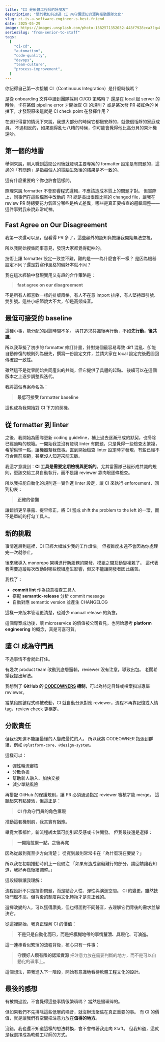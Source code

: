```yaml
---
title: "CI 是軟體工程師的好朋友"
description: "關於我如何透過 CI 來守護認知資源與推動團隊文化"
slug: ci-is-a-software-engineer-s-best-friend
date: 2025-05-29
image: https://images.unsplash.com/photo-1582571352032-448f7928eca3?q=80&w=1592&auto=format&fit=crop&ixlib=rb-4.1.0&ixid=M3wxMjA3fDB8MHxwaG90by1wYWdlfHx8fGVufDB8fHx8fA%3D%3D
seriesSlug: "from-senior-to-staff"
tags:
  [
    "ci-cd",
    "automation",
    "code-quality",
    "devops",
    "team-culture",
    "process-improvement",
  ]
---
```


你記得自己第一次接觸 CI（Continuous Integration）是什麼時候嗎？

是從 onboarding 文件中讀到團隊採用 CI/CD 策略時？
還是在 local 起 server 的時候，卡在某個 pipeline error 才開始查 CI 的規則？
或是某次發 PR 被紅色的 ❌ 擋下，才發現原來這就是 CI check point 在發揮作用？

在運行得當的情況下來說，我想大部分的時候它都蠻安靜的，就像個恬靜的家庭成員。
不過相反的，如果跑得亂七八糟的時候，你可能會覺得他比高分貝的果汁機還吵。

## 第一個的地雷

舉例來說，剛入職到這間公司後就發現主要專案的 formatter 設定是有問題的，這邊的「有問題」是指每個人的電腦生效後的結果是不一致的。

這有什麼重要的？你也許會這樣問。

照理來說 formatter 不會影響程式邏輯，不應該造成本質上的問題才對。
但實際上，同事們在這些檔案中改動的 PR 總是長出很難比照的 changed file，讓我在 review PR 時總要花力氣區分哪些是格式差異，哪些是真正要檢查的邏輯調整——這件事對我來說非常耗神。

## Fast Agree on Our Disagreement

我第一次還可以忍，但看得 PR 多了，這些額外的認知負擔讓我開始無法忽視。

所以我開始搜集同事意見，發現大家都覺得挺吵的。

技術上讓 formatter 設定一致並不難，難的是——為什麼會不一樣？
是因為機器設定不同？還是對寫作風格的偏好本就不同？

我在這次經驗中發現實用又有趣的合作策略是：

> **fast agree on our disagreement**

不是所有人都喜歡一樣的排版風格，有人不在意 import 排序，有人堅持單引號、雙引號。這些小細節說大不大，卻是高頻噪音。

## 最低可接受的 baseline

這種小事，能分配的討論時間不多。
與其追求共識後再行動，不如**先行動，後共識**。

所以我草擬了初步的 formatter 修訂計畫，針對幾個最容易導致 diff 混亂、卻能自動修復的規則列為優先，撰寫一份設定文件，並請大家在 local 設定完後截圖回傳確認一致性。

雖然這不是從零開始共同產出的共識，但它提供了具體的起點。
後續可以在這個版本之上逐步調整與迭代。

我將這個專案命名為：

> **最低可接受 formatter baseline**

這也成為我開始對 CI 下刀的契機。

## 從 formatter 到 linter

之後，我開始為團隊更新 coding guideline，補上過去逐漸形成的默契，也掃除已經過時的規範。一開始我並沒有發現 linter 有問題，只是覺得一些檢查太繁複，希望偷懶一點，讓機器幫我做事。直到開始檢查 linter 設定時才發現，有些已經不符合目前規範，甚至沒人知道來龍去脈。

我這才意識到：**CI 工具是需要定期檢視與更新的**。尤其當團隊已經形成共識的規則，更該交給工具自動執行，而不是讓 reviewer 靠肉眼逐條檢查。

<Spacer />

所以我把能自動化的規則逐一實作進 linter 設定，讓 CI 來執行 enforcement，回到初衷：

> **正確的偷懶**

讓錯誤更早暴露、提早修正，將 CI 當成 shift the problem to the left 的一環，而不是單純的打勾工具人。

## 新的挑戰

事情進展到這裡，CI 已經大幅減少我的工作煩惱。
但複雜度永遠不會因為你處理完一次就停止。

後來我導入 monorepo 架構進行新服務的開發，模組之間互動變複雜了。
這代表我需要追蹤每次改動對哪些模組產生影響，但又不能讓開發者因此痛苦。

<Spacer />

我找了：

- **commit lint** 作為語意檢查工具人
- 搭配 **semantic-release** 分析 commit message
- 自動對應 semantic version 並產生 CHANGELOG

<Spacer />

這樣一來版本管理更清楚，也減少 manual release 的負擔。

這個專案成功後，讓 microservice 的價值被公司看見，也開始思考 **platform engineering** 的概念，真是可喜可賀。

## 讓 CI 成為守門員

不過事情不會就此打住。

有幾次 product team 改動到底層邏輯，reviewer 沒有注意，導致出包。
老闆希望我提出解法。

我想到了 **GitHub 的 [CODEOWNERS](https://docs.github.com/en/repositories/managing-your-repositorys-settings-and-features/customizing-your-repository/about-code-owners) 機制**，可以為特定目錄或檔案指派專屬 reviewer。

當某段關鍵程式碼被改動，CI 就自動分派對應 reviewer，流程不再靠記憶或人情 tag，review check 更穩定。

## 分散責任

但我也知道不能讓最懂的人變成最忙的人。
所以我將 CODEOWNER 指派到群組，例如 `@platform-core`、`@design-system`。

這樣可以：

- 彈性輪流審核
- 分散負擔
- 幫助新人融入、加快交接
- 減少單點風險

再搭配 GitHub 的保護規則，讓 PR 必須通過指定 reviewer 審核才能 merge。
這聽起來有點硬派，但這正是：

> **CI 作為守門員的角色重現**

<Spacer />

推動這套機制前，我其實有猶豫。

畢竟大家都忙，新流程綁太緊可能引起反感或卡住開發。
但我最後還是選擇：

> **一開始拉緊一點，之後再寬**

因為從嚴到寬至少方向清楚；
從寬到嚴則常常卡在「為什麼現在要變？」

所以我在初期推動時附上一段備注
「如果有造成窒礙難行的部分，請回饋讓我知道，我好再做後續調整。」

<Spacer />

這段經驗讓我理解：

流程設計不只是技術問題，而是結合人性、彈性與演進空間。
CI 的變更，雖然技術門檻不高，但背後的制度與文化轉換才是真正難的。

選擇改變的人，可以獲得讚美，但也得面對不同聲音，去理解它們背後的需求並解決它。

<Spacer />

從這裡開始，我真正理解 CI 的價值：

> **不是只是自動化而已，而是把模糊地帶的事情釐清、具現化、可演進。**

<Spacer />

這一連串看似繁瑣的流程背後，核心只有一件事：

> **守護好人類有限的認知資源**
> 把注意力放在需要判斷的地方，而不是可以自動化的瑣事上。

這個想法，帶我進入下一階段，開始有意識地看待軟體工程文化的設計。

## 最後的感想

有被問過說，不會覺得這些事情很繁瑣嗎？
當然是蠻瑣碎的。

但如果我們不先排除這些低層的噪音，就沒辦法聚焦在真正重要的事。
而 CI 的價值，就是讓我們有空間把注意力放在**值得的地方**。

沒錯，我也還不知道這樣的想法轉換，會不會帶著我走向 Staff。
但我知道，這就是我選擇成為軟體工程師的方式。
